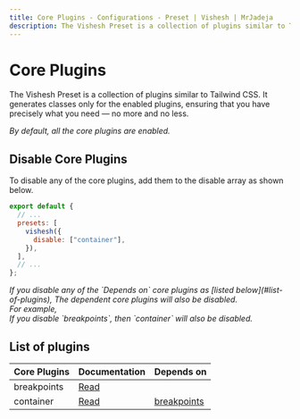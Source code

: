 ```yaml
---
title: Core Plugins - Configurations - Preset | Vishesh | MrJadeja
description: The Vishesh Preset is a collection of plugins similar to Tailwind CSS. It generates classes only for the enabled plugins, ensuring that you have precisely what you need — no more and no less.
---
```



# Core Plugins

The Vishesh Preset is a collection of plugins similar to Tailwind CSS. It generates classes only for the enabled plugins, ensuring that you have precisely what you need — no more and no less.

<Callout type="info">
  <em>By default, all the core plugins are enabled.</em>
</Callout>

<br />

## Disable Core Plugins

To disable any of the core plugins, add them to the disable array as shown below.

```js filename="tailwind.config.js"
export default {
  // ...
  presets: [
    vishesh({
      disable: ["container"],
    }),
  ],
  // ...
};
```

<Callout type="warning">
  <em>If you disable any of the `Depends on`</em>
  <em> core plugins as [listed below](#list-of-plugins),</em>
  <em> The dependent core plugins will also be disabled.</em> <br />
  <em className="font-semibold not-italic"> For example,</em> <br />
  <em>If you disable `breakpoints`, then `container` will also be disabled.</em>
</Callout>

<br />

## List of plugins

| Core Plugins | Documentation                 | Depends on                           |
| :----------- | :---------------------------- | :----------------------------------- |
| breakpoints  | [Read](../layout/breakpoints) |                                      |
| container    | [Read](../layout/container)   | [breakpoints](../layout/breakpoints) |
